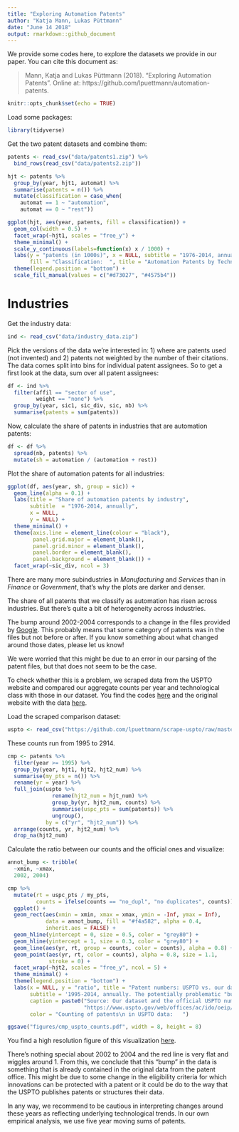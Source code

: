 ```yaml
---
title: "Exploring Automation Patents"
author: "Katja Mann, Lukas Püttmann"
date: "June 14 2018"
output: rmarkdown::github_document
---
```


We provide some codes here, to explore the datasets we provide in our paper. 
You can cite this document as:

>Mann, Katja and Lukas Püttmann (2018). "Exploring Automation Patents". 
Online at: https://github.com/lpuettmann/automation-patents.

```r
knitr::opts_chunk$set(echo = TRUE)
```

Load some packages:

```r
library(tidyverse)
```

Get the two patent datasets and combine them:

```r
patents <- read_csv("data/patents1.zip") %>%
  bind_rows(read_csv("data/patents2.zip"))
```

```r
hjt <- patents %>% 
  group_by(year, hjt1, automat) %>% 
  summarise(patents = n()) %>% 
  mutate(classification = case_when(
    automat == 1 ~ "automation",
    automat == 0 ~ "rest"))

ggplot(hjt, aes(year, patents, fill = classification)) +
  geom_col(width = 0.5) +
  facet_wrap(~hjt1, scales = "free_y") +
  theme_minimal() +
  scale_y_continuous(labels=function(x) x / 1000) +
  labs(y = "patents (in 1000s)", x = NULL, subtitle = "1976-2014, annually", 
       fill = "Classification:  ", title = "Automation Patents by Technology Class") +
  theme(legend.position = "bottom") +
  scale_fill_manual(values = c("#d73027", "#4575b4"))
```

# Industries

Get the industry data:

```r
ind <- read_csv("data/industry_data.zip") 
```

Pick the versions of the data we're interested in: 1) where are patents used (not
invented) and 2) patents not weighted by the number of their citations. The data
comes split into bins for individual patent assignees. So to get a first look at 
the data, sum over all patent assignees:

```r
df <- ind %>%
  filter(affil == "sector of use",
         weight == "none") %>%
  group_by(year, sic1, sic_div, sic, nb) %>% 
  summarise(patents = sum(patents)) 
```

Now, calculate the share of patents in industries that are automation patents:

```r
df <- df %>% 
  spread(nb, patents) %>% 
  mutate(sh = automation / (automation + rest))
```


Plot the share of automation patents for all industries:

```r
ggplot(df, aes(year, sh, group = sic)) +
  geom_line(alpha = 0.1) +
  labs(title = "Share of automation patents by industry",
       subtitle  = "1976-2014, annually",
       x = NULL,
       y = NULL) +
  theme_minimal() +
  theme(axis.line = element_line(colour = "black"),
        panel.grid.major = element_blank(),
        panel.grid.minor = element_blank(),
        panel.border = element_blank(),
        panel.background = element_blank()) +
  facet_wrap(~sic_div, ncol = 3)
```

There are many more subindustries in *Manufacturing* and *Services* than in *Finance*
or *Government*, that's why the plots are darker and denser.

The share of all patents that we classify as automation has risen across 
industries. But there's quite a bit of heterogeneity across industries.

The bump around 2002-2004 corresponds to a change in the files provided by [Google](https://www.google.com/googlebooks/uspto-patents-grants-text.html). This probably means that some category of patents was in the files but not before or after. If you know something about what changed around those dates, please let us know!

We were worried that this might be due to an error in our parsing of the patent
files, but that does not seem to be the case.

To check whether this is a problem, we scraped data from the USPTO website
and compared our aggregate counts per year and technological class with those
in our dataset. You find the codes [here](https://github.com/lpuettmann/scrape-uspto) and
the original website with the data [here](https://www.uspto.gov/web/offices/ac/ido/oeip/taf/cbcby.htm).

Load the scraped comparison dataset:

```r
uspto <- read_csv("https://github.com/lpuettmann/scrape-uspto/raw/master/uspto_counts.csv")
```

These counts run from 1995 to 2914.

```r
cmp <- patents %>%
  filter(year >= 1995) %>% 
  group_by(year, hjt1, hjt2, hjt2_num) %>%
  summarise(my_pts = n()) %>%
  rename(yr = year) %>%
  full_join(uspto %>%
              rename(hjt2_num = hjt_num) %>% 
              group_by(yr, hjt2_num, counts) %>%
              summarise(uspc_pts = sum(patents)) %>%
              ungroup(),
            by = c("yr", "hjt2_num")) %>% 
  arrange(counts, yr, hjt2_num) %>% 
  drop_na(hjt2_num)
```

Calculate the ratio between our counts and the official ones and visualize:

```r
annot_bump <- tribble(
  ~xmin, ~xmax,
  2002, 2004)

cmp %>% 
  mutate(rt = uspc_pts / my_pts,
         counts = ifelse(counts == "no_dupl", "no duplicates", counts)) %>% 
  ggplot() +
  geom_rect(aes(xmin = xmin, xmax = xmax, ymin = -Inf, ymax = Inf),
            data = annot_bump, fill = "#f4a582", alpha = 0.4,
            inherit.aes = FALSE) +
  geom_hline(yintercept = 0, size = 0.5, color = "grey80") +
  geom_hline(yintercept = 1, size = 0.3, color = "grey80") +
  geom_line(aes(yr, rt, group = counts, color = counts), alpha = 0.8) +
  geom_point(aes(yr, rt, color = counts), alpha = 0.8, size = 1.1,
             stroke = 0) +
  facet_wrap(~hjt2, scales = "free_y", ncol = 5) +
  theme_minimal() +
  theme(legend.position = "bottom") +
  labs(x = NULL, y = "ratio", title = "Patent numbers: USPTO vs. our dataset",
       subtitle = '1995-2014, annually. The potentially problematic "bump": 2002, 2003 and 2004.',
       caption = paste0("Source: Our dataset and the official USPTO numbers from:\n", 
                        "https://www.uspto.gov/web/offices/ac/ido/oeip/taf/cbcby.htm"),
       color = "Counting of patents\n in USPTO data:   ")

ggsave("figures/cmp_uspto_counts.pdf", width = 8, height = 8)
```

You find a high resolution figure of this visualization [here](https://github.com/lpuettmann/automation-patents/tree/master/figures).

There's nothing special about 2002 to 2004 and the red line is very flat and
wiggles around 1. From this, we conclude that this "bump" in the data is something that is already contained in the original data from the patent office. This might be due to some change in the eligibility criteria for which innovations can be protected with a patent or it could be do
to the way that the USPTO publishes patents or structures their data.

In any way, we recommend to be cautious in interpreting changes around these years
as reflecting underlying technological trends. In our own empirical analysis, we 
use five year moving sums of patents.
















